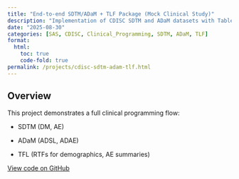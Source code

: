 ```yaml
---
title: "End-to-end SDTM/ADaM + TLF Package (Mock Clinical Study)"
description: "Implementation of CDISC SDTM and ADaM datasets with Tables, Listings, and Figures (TLF) for a mock clinical study, following regulatory standards."
date: "2025-08-30"
categories: [SAS, CDISC, Clinical_Programming, SDTM, ADaM, TLF]
format:
  html:
    toc: true
    code-fold: true
permalink: /projects/cdisc-sdtm-adam-tlf.html
---
```


## Overview

:::{.callout-note title="Overview"}

This project demonstrates a full clinical programming flow:

-   SDTM (DM, AE)

-   ADaM (ADSL, ADAE)

-   TFL (RTFs for demographics, AE summaries)

:::

[View code on GitHub](https://github.com/Ousmanerabi/clinical-trials-programming-portfolio/tree/main/02_SDTM)
